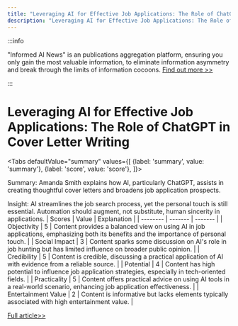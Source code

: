 ```yaml
---
title: "Leveraging AI for Effective Job Applications: The Role of ChatGPT in Cover Letter Writing"
description: "Leveraging AI for Effective Job Applications: The Role of ChatGPT in Cover Letter Writing"
---
```



:::info

"Informed AI News" is an publications aggregation platform, ensuring you only gain the most valuable information, to eliminate information asymmetry and break through the limits of information cocoons.  [Find out more >>](/)

:::

# Leveraging AI for Effective Job Applications: The Role of ChatGPT in Cover Letter Writing


<Tabs
	defaultValue="summary"
	values={[
	{label: 'summary', value: 'summary'},
	{label: 'score', value: 'score'},
]}>
<TabItem value="summary">


Summary:
Amanda Smith explains how AI, particularly ChatGPT, assists in creating thoughtful cover letters and broadens job application prospects.

Insight:
AI streamlines the job search process, yet the personal touch is still essential. Automation should augment, not substitute, human sincerity in applications.
</TabItem>
<TabItem value="score">
	| Scores     | Value   | Explanation |
	| -------- | ------- | ------- |
	| Objectivity  | 5    | Content provides a balanced view on using AI in job applications, emphasizing both its benefits and the importance of personal touch.    |
	| Social Impact | 3     | Content sparks some discussion on AI's role in job hunting but has limited influence on broader public opinion.    |
	| Credibility    | 5    | Content is credible, discussing a practical application of AI with evidence from a reliable source.    |
	| Potential    | 4    | Content has high potential to influence job application strategies, especially in tech-oriented fields.    |
	| Practicality    | 5    | Content offers practical advice on using AI tools in a real-world scenario, enhancing job application effectiveness.    |
	| Entertainment Value    | 2    | Content is informative but lacks elements typically associated with high entertainment value.    |
</TabItem>
</Tabs>

[Full article>>](https://www.cnet.com/tech/services-and-software/how-to-use-chatgpt-to-write-a-cover-letter/#ftag=CAD590a51e)
